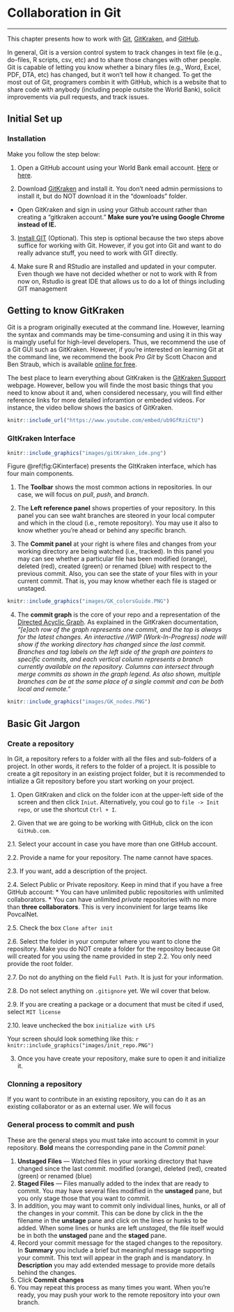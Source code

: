 # Collaboration in Git
***

This chapter presents how to work with [Git](https://git-scm.com/), [GitKraken](https://www.gitkraken.com/), and [GitHub](https://github.com/). 

In general, Git is a version control system to track changes in text file (e.g., do-files, R scripts, csv, etc) and to share those changes with other people. Git is capable of letting you know whether a binary files (e.g., Word, Excel, PDF, DTA, etc) has changed, but it won't tell how it changed. To get the most out of Git, programers combin it with GitHub, which is a website that to share code with anybody (including people outsite the World Bank), solicit improvements via pull requests, and track issues. 

## Initial Set up

### Installation {-}
Make you follow the step below:

1.	Open a GitHub account using your World Bank email account. [Here](https://github.com/join?source=header-home) or [here](https://github.com/).

2.	Download [GitKraken](https://www.gitkraken.com/git-client) and install it. You don’t need admin permissions to install it, but do NOT download it in the "downloads" folder.  

  * Open GitKraken and sign in using your Github account rather than creating a "gitkraken account." **Make sure you're using Google Chrome instead of IE.**

3.	[Install GIT](https://git-scm.com/downloads) (Optional). This step is optional because the two steps above suffice for working with Git. However, if you got into Git and want to do really advance stuff, you need to work with GIT directly. 

4.	Make sure R and RStudio are installed and updated in your computer. Even though we have not decided whether or not to work with R from now on, Rstudio is great IDE that allows us to do a lot of things including GIT management

## Getting to know GitKraken

Git is a program originally executed at the command line. However, learning the syntax and commands may be time-consuming and using it in this way is maingly useful for high-level developers. Thus, we recommend the use of a Git GUI such as GitKraken. However, if you're interested on learning Git at the command line, we recommend the book *Pro Git* by Scott Chacon and Ben Straub, which is available [online for free](https://git-scm.com/book/en/v2). 

The best place to learn everything about GitKraken is the [GitKraken Support](https://support.gitkraken.com/) webpage. However, bellow you will finde the most basic things that you need to know about it and, when considered necessary, you will find either reference links for more detailed inforamtion or embeded videos. For instance, the video bellow shows the basics of GitKraken.

```{r video1, echo=FALSE, fig.align="center"}
knitr::include_url("https://www.youtube.com/embed/ub9GfRziCtU")
```

### GItKraken Interface

```{r GKinterface, echo=FALSE, fig.cap = "GitKraken Interface"}
knitr::include_graphics("images/gitKraken_ide.png")
```

Figure \@ref(fig:GKinterface) presents the GItKraken interface, which has four main components. 

1. The **Toolbar** shows the most common actions in repositories. In our case, we will focus on *pull*, *push*, and *branch*. 

2. The **Left reference panel** shows properties of your repository. In this panel you can see waht branches are steored in your local computer and which in the cloud (i.e., remote repository). You may use it also to know whether you're ahead or behind any specific branch. 

3. The **Commit panel** at your right is where files and changes from your working directory are being watched (i.e., tracked). In this panel you may can see whether a particular file has been modified (orange), deleted (red), created (green) or renamed (blue) with respect to the previous commit. Also, you can see the state of your files with in your current commit. That is, you may know whether each file is staged or unstaged. 

```{r GKcolors, echo=FALSE, fig.cap = "color guide for file symbols"}
knitr::include_graphics("images/GK_colorsGuide.PNG")
```

4. The **commit graph** is the core of your repo and a representation of the [Directed Acyclic Graph](https://en.wikipedia.org/wiki/Directed_acyclic_graph). As explained in the GitKraken documentation, *"[e]ach row of the graph represents one commit, and the top is always for the latest changes. An interactive //WIP (Work-In-Progress) node will show if the working directory has changed since the last commit. Branches and tag labels on the left side of the graph are pointers to specific commits, and each vertical column represents a branch currently available on the repository. Columns can intersect through merge commits as shown in the graph legend. As also shown, multiple branches can be at the same place of a single commit and can be both local and remote."*

```{r GKnodes, echo=FALSE, fig.cap = "Nodes meaning"}
knitr::include_graphics("images/GK_nodes.PNG")
```

## Basic Git Jargon

### Create a repository

In Git, a repository refers to a folder with all the files and sub-folders of a project. In other words, it refers to the folder of a project. It is possible to create a git repository in an existing project folder, but it is recommended to intialize a Git repository before you start working on your project. 

1. Open GitKraken and click on the folder icon at the upper-left side of the screen and then click `Iniut`. Alternatively, you coul go to `file -> Init repo`, or use the shortcut `Ctrl + I`.

2. Given that we are going to be working with GitHub, click on the icon `GitHub.com`.
  
  2.1. Select your account in case you have more than one GitHub account. 
  
  2.2. Provide a name for your repository. The name cannot have spaces. 
  
  2.3. If you want, add a description of the project. 
  
  2.4. Select Public or Private repository. Keep in mind that if you have a free GitHub account:
    * You can have unlimited public repositories with unlimited collaborators. 
    * You can have unlimited *private* repositories with no more than **three collaborators**. This is very inconvinient for large teams like PovcalNet. 
  
  2.5. Check the box `Clone after init`
  
  2.6. Select the folder in your computer where you want to clone the repository. Make you do NOT create a folder for the repositoy because Git will created for you using the name provided in step 2.2. You only need provide the root folder. 
  
  2.7. Do not do anything on the field `Full Path`. It is just for your information. 
  
  2.8. Do not select anything on `.gitignore` yet. We wil cover that below.
  
  2.9. If you are creating a package or a document that must be cited if used, select `MIT license`
  
  2.10. leave unchecked the box `initialize with LFS`

  Your screen should look something like this:
  ```{r initrepo, echo=FALSE, fig.cap = "Initialize repo"}
    knitr::include_graphics("images/init_repo.PNG")
  ```

3. Once you have create your repository, make sure to open it and initialize it.


### Clonning a repository

If you want to contribute in an existing repository, you can do it as an existing collaborator or as an external user. We will focus 



### General process to commit and push

These are the general steps you must take into account to commit in your repository. **Bold** means the corresponding pane in the *Commit panel*:

1. **Unstaged Files** — Watched files in your working directory that have changed since the last commit. modified (orange), deleted (red), created (green) or renamed (blue)
2. **Staged Files** — Files manually added to the index that are ready to commit. You may have several files modified in the **unstaged** pane, but you only stage those that you want to commit. 
3. In addition, you may want to commit only individual lines, hunks, or all of the changes in your commit. This can be done by click in the the filename in the **unstage** pane and click on the lines or hunks to be added. When some lines or hunks are left *unstaged*, the file itself would be in both the **unstaged** pane and the **staged** pane. 
4. Record your commit message for the staged changes to the repository. In **Summary** you include a brief but meaningful message supporting your commit. This text will appear in the graph and is mandatory. In **Description** you may add extended message to provide more details behind the changes.
5. Click **Commit changes**
6. You may repeat this process as many times you want. When you're ready, you may push your work to the remote repository into your own branch. 
